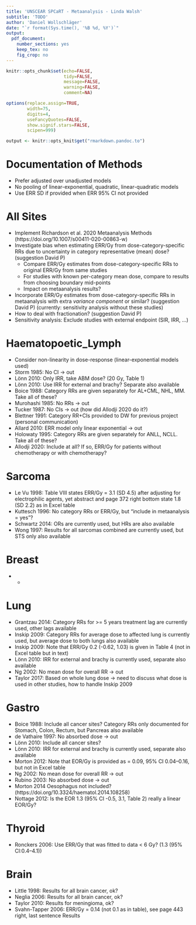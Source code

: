 ```yaml
---
title: 'UNSCEAR SPCaRT - Metaanalysis - Linda Walsh'
subtitle: 'TODO'
author: 'Daniel Wollschläger'
date: "`r format(Sys.time(), '%B %d, %Y')`"
output:
  pdf_document:
    number_sections: yes
    keep_tex: no
    fig_crop: no
---
```

    
```r
knitr::opts_chunk$set(echo=FALSE,
                      tidy=FALSE,
                      message=FALSE,
                      warning=FALSE,
                      comment=NA)

options(replace.assign=TRUE,
        width=75,
        digits=4,
        useFancyQuotes=FALSE,
        show.signif.stars=FALSE,
        scipen=999)

output <- knitr::opts_knit$get("rmarkdown.pandoc.to")
```

# Documentation of Methods

  * Prefer adjusted over unadjusted models
  * No pooling of linear-exponential, quadratic, linear-quadratic models
  * Use ERR SD if provided when ERR 95% CI not provided

# All Sites

  * Implement Richardson et al. 2020 Metaanalysis Methods (https://doi.org/10.1007/s00411-020-00863-w)
  * Investigate bias when estimating ERR/Gy from dose-category-specific RRs due to uncertainty in category representative (mean) dose? (suggestion David P)
      * Compare ERR/Gy estimates from dose-category-specific RRs to original ERR/Gy from same studies
      * For studies with known per-category mean dose, compare to results from choosing boundary mid-points
      * Impact on metaanalysis results?
  * Incorporate ERR/Gy estimates from dose-category-specific RRs in metaanalysis with extra *variance component* or similar? (suggestion David P) (currently: sensitivity analysis without these studies)
  * How to deal with fractionation? (suggestion David P)
  * Sensitivity analysis: Exclude studies with external endpoint (SIR, IRR, ...)

# Haematopoetic_Lymph

  * Consider non-linearity in dose-response (linear-exponential models used)
  * Storm 1985: No CI -> out
  * Lönn 2010: Only IRR, take ABM dose? (20 Gy, Table 1)
  * Lönn 2010: Use IRR for external and brachy? Separate also available
  * Boice 1988: Category RRs are given separately for AL+CML, NHL, MM. Take all of these?
  * Murohashi 1985: No RRs -> out
  * Tucker 1987: No CIs -> out (how did Allodji 2020 do it?)
  * Blettner 1991: Category RR+CIs provided to DW for previous project (personal communication)
  * Allard 2010: ERR model only linear exponential -> out
  * Holowaty 1995: Category RRs are given separately for ANLL, NCLL. Take all of these?
  * Allodji 2020: Include at all? If so, ERR/Gy for patients without chemotherapy or with chemotherapy?

# Sarcoma

  * Le Vu 1998: Table VIII states ERR/Gy = 3.1 (SD 4.5) after adjusting for electrophilic agents, yet abstract and page 372 right bottom state 1.8 (SD 2.2) as in Excel table
  * Kuttesch 1996: No category RRs or ERR/Gy, but "include in metaanalysis = yes"?
  * Schwartz 2014: ORs are currently used, but HRs are also available
  * Wong 1997: Results for all sarcomas combined are currently used, but STS only also available

# Breast

  * -

# Lung

  * Grantzau 2014: Category RRs for >= 5 years treatment lag are currently used, other lags available
  * Inskip 2009: Category RRs for average dose to affected lung is currently used, but average dose to both lungs also available
  * Inskip 2009: Note that ERR/Gy 0.2 (-0.62, 1.03) is given in Table 4 (not in Excel table but in text)
  * Lönn 2010: IRR for external and brachy is currently used, separate also available
  * Ng 2002: No mean dose for overall RR -> out
  * Taylor 2017: Based on whole lung dose -> need to discuss what dose is used in other studies, how to handle Inskip 2009

# Gastro

  * Boice 1988: Include all cancer sites? Category RRs only documented for Stomach, Colon, Rectum, but Pancreas also available
  * de Vathaire 1997: No absorbed dose -> out
  * Lönn 2010: Include all cancer sites?
  * Lönn 2010: IRR for external and brachy is currently used, separate also available
  * Morton 2012: Note that EOR/Gy is provided as = 0.09, 95% CI 0.04–0.16, but not in Excel table
  * Ng 2002: No mean dose for overall RR -> out
  * Rubino 2003: No absorbed dose -> out
  * Morton 2014 Oesophagus not included? (https://doi.org/10.3324/haematol.2014.108258)
  * Nottage 2012: Is the EOR 1.3 (95% CI -0.5, 3.1, Table 2) really a linear EOR/Gy?

# Thyroid

  * Ronckers 2006: Use ERR/Gy that was fitted to data < 6 Gy? (1.3 (95% CI:0.4–4.1))

# Brain

  * Little 1998: Results for all brain cancer, ok?
  * Neglia 2006: Results for all brain cancer, ok?
  * Taylor 2010: Results for meningioma, ok?
  * Svahn-Tapper 2006: ERR/Gy = 0.14 (not 0.1 as in table), see page 443 right, last sentence Results
